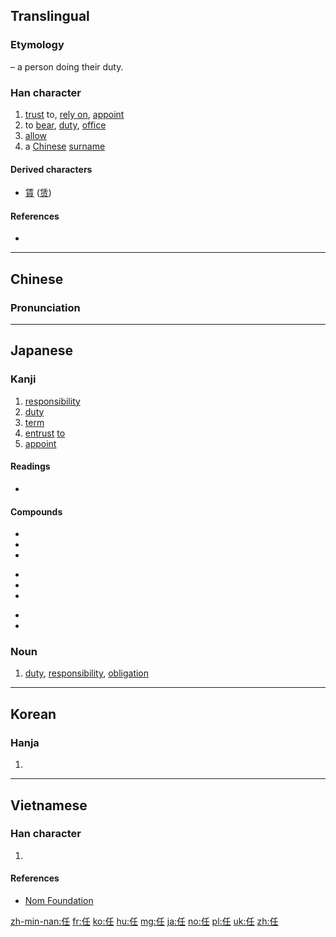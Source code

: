 {{also|仟|件}}
==Translingual==
{{stroke order|strokes=6}}

===Etymology===
{{Han compound|人|alt1=亻|t1=person|壬|ls=psc|c1=s|c2=p}} – a person doing their duty.

===Han character===
{{Han char|rn=9|rad=人|as=04|sn=6|four=2221<sub>4</sub>|canj=人竹土 (OHG)|ids=⿰[[亻]][[壬]]}}

# [[trust]] to, [[rely on]], [[appoint]]
# to [[bear]], [[duty]], [[office]]
# [[allow]]
# a [[Chinese]] [[surname]]

====Derived characters====
* [[賃]] ([[赁]])

====References====
* {{Han ref|kx=0094.240|dkj=00416|dj=0200.150|hdz=10122.060|uh=4EFB|ud=20219|bh=A5F4|bd=42484}}

----

==Chinese==
{{zh-forms}}

===Pronunciation===
{{zh-pron
|m=rèn
|c=jam6
|h=
|mn=jīm/līm/jîm/lîm
|w=
|mc=y
|oc=y
|ma=|ma2=
|cat=v,pn
}}

----

==Japanese==

===Kanji===
{{ja-kanji|grade=5|rs=人04}}

# [[responsibility]]
# [[duty]]
# [[term]]
# [[entrust]] [[to]]
# [[appoint]]

====Readings====
* {{ja-readings|goon=[[にん]] (nin), [[にむ]] (nimu)|kanon=[[じん]] (jin), [[じむ]] (jimu) {{non-joyo-reading}}|kun=[[まかせる]] (makaseru), [[になう]] (ninau), [[たえる]] (taeru)}}

====Compounds====
{{top3}}
* {{l|ja|sc=Jpan|責任|tr=せきにん, sekinin}}
* {{l|ja|sc=Jpan|委任|tr=いにん, inin}}
* {{l|ja|sc=Jpan|解任|tr=かいにん, kainin}}
{{mid3}}
* {{l|ja|sc=Jpan|無責任|tr=むせきにん, musekinin}}
* {{l|ja|sc=Jpan|専任|tr=せんにん, sennin}}
* {{l|ja|sc=Jpan|信任|tr=しんにん, shinnin}}
{{mid3}}
* {{l|ja|sc=Jpan|任命|tr=にんめい, ninmei}}
* {{l|ja|sc=Jpan|任務|tr=にんむ, ninmu}}
{{bottom}}

===Noun===
{{ja-noun|にん}}

# [[duty]], [[responsibility]], [[obligation]]

----

==Korean==

===Hanja===
{{ko-hanja|hangeul=임|rv=[[yim]]|mr=[[im]]}}

# {{defn|lang=ko|sort=人04}}

----

==Vietnamese==

===Han character===
{{vi-hantu|[[nhậm]], [[nhẩm]], [[nhầm]], [[nhiệm]], [[nhâm]], [[nhăm]], [[nhặm]], [[vững]]|rs=人04}}

# {{defn|lang=vi|sort=人04}}

====References====
*[http://nomfoundation.org/common/nom_details.php?codepoint=4efb Nom Foundation]

[[zh-min-nan:任]]
[[fr:任]]
[[ko:任]]
[[hu:任]]
[[mg:任]]
[[ja:任]]
[[no:任]]
[[pl:任]]
[[uk:任]]
[[zh:任]]